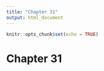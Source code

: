 ```yaml
---
title: "Chapter 31"
output: html_document
---
```


```r
knitr::opts_chunk$set(echo = TRUE)
```

# Chapter 31
